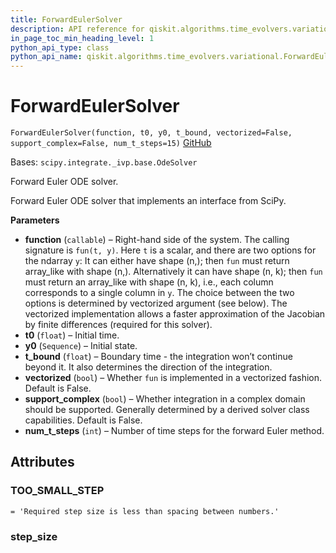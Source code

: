 ```yaml
---
title: ForwardEulerSolver
description: API reference for qiskit.algorithms.time_evolvers.variational.ForwardEulerSolver
in_page_toc_min_heading_level: 1
python_api_type: class
python_api_name: qiskit.algorithms.time_evolvers.variational.ForwardEulerSolver
---
```


# ForwardEulerSolver

<span id="qiskit.algorithms.time_evolvers.variational.ForwardEulerSolver" />

`ForwardEulerSolver(function, t0, y0, t_bound, vectorized=False, support_complex=False, num_t_steps=15)` [GitHub](https://github.com/qiskit/qiskit/tree/stable/0.23/qiskit/algorithms/time_evolvers/variational/solvers/ode/forward_euler_solver.py "view source code")

Bases: `scipy.integrate._ivp.base.OdeSolver`

Forward Euler ODE solver.

Forward Euler ODE solver that implements an interface from SciPy.

**Parameters**

*   **function** (`callable`) – Right-hand side of the system. The calling signature is `fun(t, y)`. Here `t` is a scalar, and there are two options for the ndarray `y`: It can either have shape (n,); then `fun` must return array\_like with shape (n,). Alternatively it can have shape (n, k); then `fun` must return an array\_like with shape (n, k), i.e., each column corresponds to a single column in `y`. The choice between the two options is determined by vectorized argument (see below). The vectorized implementation allows a faster approximation of the Jacobian by finite differences (required for this solver).
*   **t0** (`float`) – Initial time.
*   **y0** (`Sequence`) – Initial state.
*   **t\_bound** (`float`) – Boundary time - the integration won’t continue beyond it. It also determines the direction of the integration.
*   **vectorized** (`bool`) – Whether `fun` is implemented in a vectorized fashion. Default is False.
*   **support\_complex** (`bool`) – Whether integration in a complex domain should be supported. Generally determined by a derived solver class capabilities. Default is False.
*   **num\_t\_steps** (`int`) – Number of time steps for the forward Euler method.

## Attributes

<span id="qiskit.algorithms.time_evolvers.variational.ForwardEulerSolver.TOO_SMALL_STEP" />

### TOO\_SMALL\_STEP

`= 'Required step size is less than spacing between numbers.'`

<span id="qiskit.algorithms.time_evolvers.variational.ForwardEulerSolver.step_size" />

### step\_size

